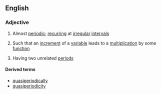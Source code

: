 ==English==

===Adjective===
{{wikipedia|quasiperiodic function}}
{{en-adj}}

# Almost [[periodic]]; [[recurring]] at [[irregular]] [[interval]]s
#{{maths|of a function}} Such that an [[increment]] of a [[variable]] leads to a [[multiplication]] by some [[function]]
#{{physics|of an oscillation}} Having two unrelated [[period]]s

====Derived terms====
*[[quasiperiodically]]
*[[quasiperiodicity]]